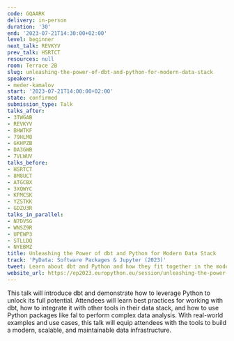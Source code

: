```yaml
---
code: GQAARK
delivery: in-person
duration: '30'
end: '2023-07-21T14:30:00+02:00'
level: beginner
next_talk: REVKYV
prev_talk: HSRTCT
resources: null
room: Terrace 2B
slug: unleashing-the-power-of-dbt-and-python-for-modern-data-stack
speakers:
- meder-kamalov
start: '2023-07-21T14:00:00+02:00'
state: confirmed
submission_type: Talk
talks_after:
- 3TWGAB
- REVKYV
- BHWTKF
- 79HLM8
- GKHPZB
- DA3GWB
- 7VLWUV
talks_before:
- HSRTCT
- 8M8UCT
- ATGCBX
- 3XQWYC
- KFMCSK
- YZSTKK
- GDZU3R
talks_in_parallel:
- N7DVSG
- WNSZ9R
- UPEWP3
- STLLDQ
- NYEBMZ
title: Unleashing the Power of dbt and Python for Modern Data Stack
track: 'PyData: Software Packages & Jupyter (2023)'
tweet: Learn about dbt and Python and how they fit together in the modern data stack.
website_url: https://ep2023.europython.eu/session/unleashing-the-power-of-dbt-and-python-for-modern-data-stack
---
```


This talk will introduce dbt and demonstrate how to leverage Python to unlock its full potential. Attendees will learn best practices for working with dbt, how to integrate it with other tools in their data stack, and how to use Python packages like fal to perform complex data analysis. With real-world examples and use cases, this talk will equip attendees with the tools to build a modern, scalable, and maintainable data infrastructure.